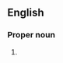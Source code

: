 ==English==
{{wikipedia}}

===Proper noun===
{{en-proper noun}}

# {{lb|en|Greek god}} {{alternative spelling of|Thanatos|lang=en}}